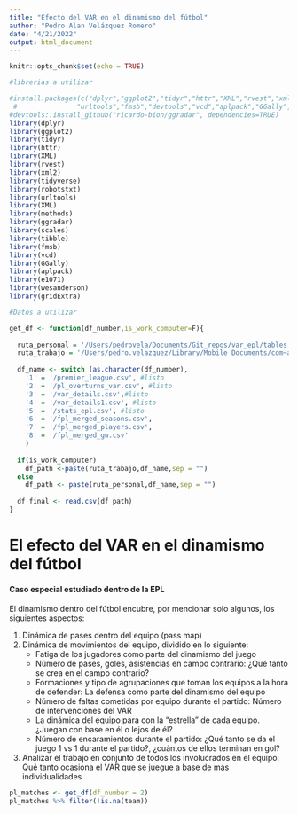 ```yaml
---
title: "Efecto del VAR en el dinamismo del fútbol"
author: "Pedro Alan Velázquez Romero"
date: "4/21/2022"
output: html_document
---
```


```r
knitr::opts_chunk$set(echo = TRUE)
```

```r
#librerias a utilizar

#install.packages(c("dplyr","ggplot2","tidyr","httr","XML","rvest","xml2","tidyverse","robotstxt",
 #               "urltools","fmsb","devtools","vcd","aplpack","GGally","wesanderson","e1071"))
#devtools::install_github("ricardo-bion/ggradar", dependencies=TRUE)
library(dplyr)
library(ggplot2)
library(tidyr)
library(httr)
library(XML)
library(rvest)
library(xml2)
library(tidyverse)
library(robotstxt)
library(urltools)
library(XML)
library(methods)
library(ggradar)
library(scales)
library(tibble)
library(fmsb)
library(vcd)
library(GGally)
library(aplpack)
library(e1071)
library(wesanderson)
library(gridExtra)
```

```r
#Datos a utilizar 

get_df <- function(df_number,is_work_computer=F){
  
  ruta_personal = '/Users/pedrovela/Documents/Git_repos/var_epl/tables'
  ruta_trabajo = '/Users/pedro.velazquez/Library/Mobile Documents/com~apple~CloudDocs/Documents/Git_repos/VAR_soccer/tables' 
  
  df_name <- switch (as.character(df_number),
    '1' = '/premier_league.csv', #listo
    '2' = '/pl_overturns_var.csv', #listo
    '3' = '/var_details.csv',#listo
    '4' = '/var_details1.csv', #listo
    '5' = '/stats_epl.csv', #listo
    '6' = '/fpl_merged_seasons.csv',
    '7' = '/fpl_merged_players.csv',
    '8' = '/fpl_merged_gw.csv'
    )
  
  if(is_work_computer)
    df_path <-paste(ruta_trabajo,df_name,sep = "")
  else 
    df_path <- paste(ruta_personal,df_name,sep = "")
  
  df_final <- read.csv(df_path)
}
```

# El efecto del VAR en el dinamismo del fútbol
#### Caso especial estudiado dentro de la EPL

El dinamismo dentro del fútbol encubre, por mencionar solo algunos, los siguientes aspectos:

1. Dinámica de pases dentro del equipo (pass map)
2. Dinámica de movimientos del equipo, dividido en lo siguiente:
    * Fatiga de los jugadores como parte del dinamismo del juego
    * Número de pases, goles, asistencias en campo contrario: ¿Qué tanto se crea en el campo contrario?
    * Formaciones y tipo de agrupaciones que toman los equipos a la hora de defender: La defensa como parte del dinamismo del equipo
    * Número de faltas cometidas por equipo durante el partido: Número de intervenciones del VAR
    * La dinámica del equipo para con la "estrella" de cada equipo. ¿Juegan con base en él o lejos de él?
    * Número de encaramientos durante el partido: ¿Qué tanto se da el juego 1 vs 1 durante el partido?, ¿cuántos de ellos terminan en gol?
3. Analizar el trabajo en conjunto de todos los involucrados en el equipo: Qué tanto ocasiona el VAR que se juegue a base de más individualidades


```r
pl_matches <- get_df(df_number = 2)
pl_matches %>% filter(!is.na(team))
```
